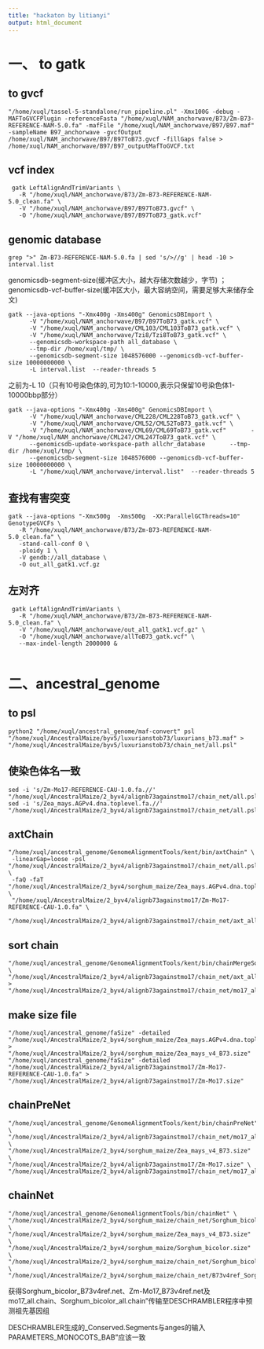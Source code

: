 ---
title: "hackaton by litianyi"
output: html_document
---
# 一、 to gatk
## to gvcf
```
"/home/xuql/tassel-5-standalone/run_pipeline.pl" -Xmx100G -debug -MAFToGVCFPlugin -referenceFasta "/home/xuql/NAM_anchorwave/B73/Zm-B73-REFERENCE-NAM-5.0.fa" -mafFile "/home/xuql/NAM_anchorwave/B97/B97.maf" -sampleName B97_anchorwave -gvcfOutput /home/xuql/NAM_anchorwave/B97/B97ToB73.gvcf -fillGaps false > /home/xuql/NAM_anchorwave/B97/B97_outputMafToGVCF.txt 
```

## vcf index
```
 gatk LeftAlignAndTrimVariants \
   -R "/home/xuql/NAM_anchorwave/B73/Zm-B73-REFERENCE-NAM-5.0_clean.fa" \
   -V "/home/xuql/NAM_anchorwave/B97/B97ToB73.gvcf" \
   -O "/home/xuql/NAM_anchorwave/B97/B97ToB73_gatk.vcf"
```
## genomic database
```
grep ">" Zm-B73-REFERENCE-NAM-5.0.fa | sed 's/>//g' | head -10 > interval.list
```
genomicsdb-segment-size(缓冲区大小，越大存储次数越少，字节) ；genomicsdb-vcf-buffer-size(缓冲区大小，最大容纳空间，需要足够大来储存全文)
```
gatk --java-options "-Xmx400g -Xms400g" GenomicsDBImport \
      -V "/home/xuql/NAM_anchorwave/B97/B97ToB73_gatk.vcf" \
      -V "/home/xuql/NAM_anchorwave/CML103/CML103ToB73_gatk.vcf" \
      -V "/home/xuql/NAM_anchorwave/Tzi8/Tzi8ToB73_gatk.vcf" \
      --genomicsdb-workspace-path all_database \
      --tmp-dir /home/xuql/tmp/ \
      --genomicsdb-segment-size 1048576000 --genomicsdb-vcf-buffer-size 10000000000 \
      -L interval.list  --reader-threads 5
```
之前为-L 10（只有10号染色体的,可为10:1-10000,表示只保留10号染色体1-10000bbp部分）
```
gatk --java-options "-Xmx400g -Xms400g" GenomicsDBImport \
      -V "/home/xuql/NAM_anchorwave/CML228/CML228ToB73_gatk.vcf" \
      -V "/home/xuql/NAM_anchorwave/CML52/CML52ToB73_gatk.vcf" \
      -V "/home/xuql/NAM_anchorwave/CML69/CML69ToB73_gatk.vcf"       -V "/home/xuql/NAM_anchorwave/CML247/CML247ToB73_gatk.vcf" \
      --genomicsdb-update-workspace-path allchr_database       --tmp-dir /home/xuql/tmp/ \
      --genomicsdb-segment-size 1048576000 --genomicsdb-vcf-buffer-size 10000000000 \
      -L "/home/xuql/NAM_anchorwave/interval.list"  --reader-threads 5
```
## 查找有害突变
```
gatk --java-options "-Xmx500g  -Xms500g  -XX:ParallelGCThreads=10" GenotypeGVCFs \
   -R "/home/xuql/NAM_anchorwave/B73/Zm-B73-REFERENCE-NAM-5.0_clean.fa" \
   -stand-call-conf 0 \
   -ploidy 1 \
   -V gendb://all_database \
   -O out_all_gatk1.vcf.gz
```
## 左对齐
```
 gatk LeftAlignAndTrimVariants \
   -R "/home/xuql/NAM_anchorwave/B73/Zm-B73-REFERENCE-NAM-5.0_clean.fa" \
   -V "/home/xuql/NAM_anchorwave/out_all_gatk1.vcf.gz" \
   -O "/home/xuql/NAM_anchorwave/allToB73_gatk.vcf" \
   --max-indel-length 2000000 &
   
```

# 二、ancestral_genome

## to psl
```
python2 "/home/xuql/ancestral_genome/maf-convert" psl "/home/xuql/AncestralMaize/byv5/luxurianstob73/luxurians_b73.maf" > "/home/xuql/AncestralMaize/byv5/luxurianstob73/chain_net/all.psl"
```
## 使染色体名一致
```
sed -i 's/Zm-Mo17-REFERENCE-CAU-1.0.fa.//' "/home/xuql/AncestralMaize/2_byv4/alignb73againstmo17/chain_net/all.psl"
sed -i 's/Zea_mays.AGPv4.dna.toplevel.fa.//' "/home/xuql/AncestralMaize/2_byv4/alignb73againstmo17/chain_net/all.psl"
```

## axtChain
```
"/home/xuql/ancestral_genome/GenomeAlignmentTools/kent/bin/axtChain" \
 -linearGap=loose -psl "/home/xuql/AncestralMaize/2_byv4/alignb73againstmo17/chain_net/all.psl" \
 -faQ -faT "/home/xuql/AncestralMaize/2_byv4/sorghum_maize/Zea_mays.AGPv4.dna.toplevel.fa" \
 "/home/xuql/AncestralMaize/2_byv4/alignb73againstmo17/Zm-Mo17-REFERENCE-CAU-1.0.fa" \
 "/home/xuql/AncestralMaize/2_byv4/alignb73againstmo17/chain_net/axt_all.chain"
```

## sort chain
```
"/home/xuql/ancestral_genome/GenomeAlignmentTools/kent/bin/chainMergeSort" \
"/home/xuql/AncestralMaize/2_byv4/alignb73againstmo17/chain_net/axt_all.chain" > "/home/xuql/AncestralMaize/2_byv4/alignb73againstmo17/chain_net/mo17_all.chain"
```

## make size file
```
"/home/xuql/ancestral_genome/faSize" -detailed "/home/xuql/AncestralMaize/2_byv4/sorghum_maize/Zea_mays.AGPv4.dna.toplevel.fa" > "/home/xuql/AncestralMaize/2_byv4/sorghum_maize/Zea_mays_v4_B73.size"
"/home/xuql/ancestral_genome/faSize" -detailed "/home/xuql/AncestralMaize/2_byv4/alignb73againstmo17/Zm-Mo17-REFERENCE-CAU-1.0.fa" > "/home/xuql/AncestralMaize/2_byv4/alignb73againstmo17/Zm-Mo17.size"
```
## chainPreNet
```
"/home/xuql/ancestral_genome/GenomeAlignmentTools/kent/bin/chainPreNet" \
"/home/xuql/AncestralMaize/2_byv4/alignb73againstmo17/chain_net/mo17_all.chain" \
"/home/xuql/AncestralMaize/2_byv4/sorghum_maize/Zea_mays_v4_B73.size" \
"/home/xuql/AncestralMaize/2_byv4/alignb73againstmo17/Zm-Mo17.size" \
"/home/xuql/AncestralMaize/2_byv4/alignb73againstmo17/chain_net/mo17_all.preNet" 
```

## chainNet
```
"/home/xuql/ancestral_genome/GenomeAlignmentTools/bin/chainNet" \
"/home/xuql/AncestralMaize/2_byv4/sorghum_maize/chain_net/Sorghum_bicolor_all.preNet"   \
"/home/xuql/AncestralMaize/2_byv4/sorghum_maize/Zea_mays_v4_B73.size" \
"/home/xuql/AncestralMaize/2_byv4/sorghum_maize/Sorghum_bicolor.size" \
"/home/xuql/AncestralMaize/2_byv4/sorghum_maize/chain_net/Sorghum_bicolor_B73v4ref.net" \
"/home/xuql/AncestralMaize/2_byv4/sorghum_maize/chain_net/B73v4ref_Sorghum_bicolor.net"
```

获得Sorghum_bicolor_B73v4ref.net、Zm-Mo17_B73v4ref.net及mo17_all.chain、Sorghum_bicolor_all.chain"传输至DESCHRAMBLER程序中预测祖先基因组

DESCHRAMBLER生成的_Conserved.Segments与anges的输入PARAMETERS_MONOCOTS_BAB"应该一致


